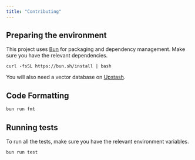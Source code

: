 ```yaml
---
title: "Contributing"
---
```

## Preparing the environment
This project uses [Bun](https://bun.sh/) for packaging and dependency management. Make sure you have the relevant dependencies.
```commandline
curl -fsSL https://bun.sh/install | bash
```
You will also need a vector database on [Upstash](https://console.upstash.com/).
## Code Formatting
```bash
bun run fmt
```
## Running tests
To run all the tests, make sure you have the relevant environment variables.
```bash
bun run test
```